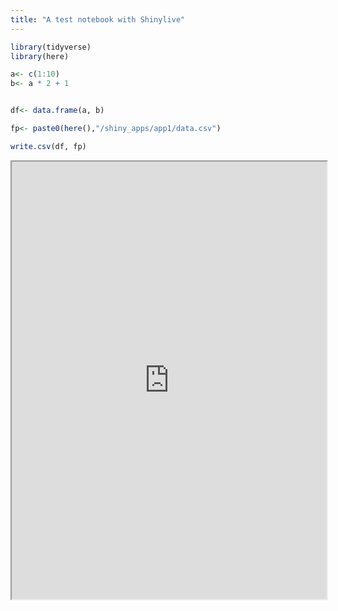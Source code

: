 ```yaml
---
title: "A test notebook with Shinylive"
---
```


``` r
library(tidyverse)
library(here)
```



``` r
a<- c(1:10)
b<- a * 2 + 1


df<- data.frame(a, b)

fp<- paste0(here(),"/shiny_apps/app1/data.csv")

write.csv(df, fp)

```


```{=html}
<iframe src="https://shiny-apps.netlify.app/app1/" height="700" width="100%" title="Shinylive test"></iframe>
```


